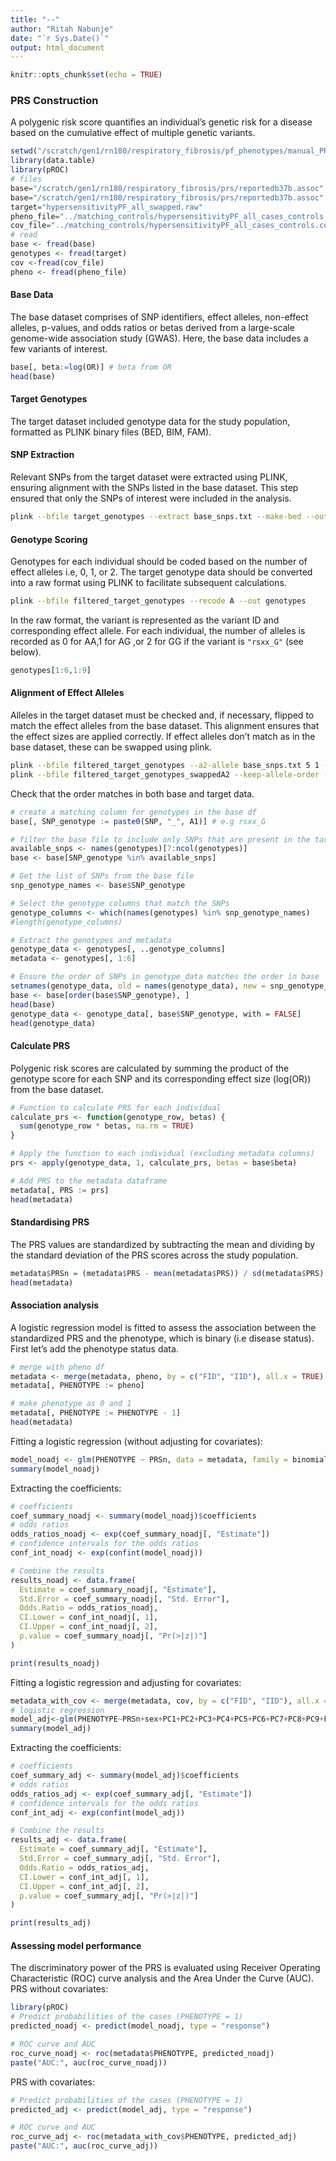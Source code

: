 ```yaml
---
title: "--"
author: "Ritah Nabunje"
date: "`r Sys.Date()`"
output: html_document
---
```


```r
knitr::opts_chunk$set(echo = TRUE)
```

### PRS Construction
A polygenic risk score quantifies an individual's genetic risk for a disease based on the cumulative effect of multiple genetic variants.

```r
setwd("/scratch/gen1/rn180/respiratory_fibrosis/pf_phenotypes/manual_PRS")
library(data.table)
library(pROC)
# files
base="/scratch/gen1/rn180/respiratory_fibrosis/prs/reportedb37b.assoc"
base="/scratch/gen1/rn180/respiratory_fibrosis/prs/reportedb37b.assoc"
target="hypersensitivityPF_all_swapped.raw"
pheno_file="../matching_controls/hypersensitivityPF_all_cases_controls.pheno"
cov_file="../matching_controls/hypersensitivityPF_all_cases_controls.cov"
# read
base <- fread(base)
genotypes <- fread(target)
cov <-fread(cov_file)
pheno <- fread(pheno_file)
```
#### Base Data
The base dataset comprises of SNP identifiers, effect alleles, non-effect alleles, p-values, and odds ratios or betas derived from a large-scale genome-wide association study (GWAS). Here, the base data includes a few variants of interest.  
```r
base[, beta:=log(OR)] # beta from OR
head(base)
```

#### Target Genotypes
The target dataset included genotype data for the study population, formatted as PLINK binary files (BED, BIM, FAM).  

#### SNP Extraction
Relevant SNPs from the target dataset were extracted using PLINK, ensuring alignment with the SNPs listed in the base dataset. This step ensured that only the SNPs of interest were included in the analysis.  

```bash
plink --bfile target_genotypes --extract base_snps.txt --make-bed --out filtered_target_genotypes
```
#### Genotype Scoring
Genotypes for each individual should be coded based on the number of effect alleles i.e, 0, 1, or 2. The target genotype data should be converted into a raw format using PLINK to facilitate subsequent calculations.  

```bash
plink --bfile filtered_target_genotypes --recode A --out genotypes
```
In the raw format, the variant is represented as the variant ID and corresponding effect allele. For each individual, the number of alleles is recorded as 0 for AA,1 for AG ,or 2 for GG if the variant is `"rsxx_G"` (see below).  

```r
genotypes[1:6,1:9]
```
#### Alignment of Effect Alleles
Alleles in the target dataset must be checked and, if necessary, flipped to match the effect alleles from the base dataset. This alignment ensures that the effect sizes are applied correctly. If effect alleles don't match as in the base dataset, these can be swapped using plink.

```bash
plink --bfile filtered_target_genotypes	--a2-allele base_snps.txt 5 1 --make-bed --out filtered_target_genotypes_swappedA2
plink --bfile filtered_target_genotypes_swappedA2 --keep-allele-order --recode A --out genotypes
```

Check that the order matches in both base and target data.  

```r
# create a matching column for genotypes in the base df
base[, SNP_genotype := paste0(SNP, "_", A1)] # e.g rsxx_G

# filter the base file to include only SNPs that are present in the target data
available_snps <- names(genotypes)[7:ncol(genotypes)]
base <- base[SNP_genotype %in% available_snps]

# Get the list of SNPs from the base file
snp_genotype_names <- base$SNP_genotype

# Select the genotype columns that match the SNPs
genotype_columns <- which(names(genotypes) %in% snp_genotype_names)
#length(genotype_columns)

# Extract the genotypes and metadata
genotype_data <- genotypes[, ..genotype_columns]
metadata <- genotypes[, 1:6]

# Ensure the order of SNPs in genotype_data matches the order in base
setnames(genotype_data, old = names(genotype_data), new = snp_genotype_names)
base <- base[order(base$SNP_genotype), ]
head(base)
genotype_data <- genotype_data[, base$SNP_genotype, with = FALSE]
head(genotype_data)
```
#### Calculate PRS
Polygenic risk scores are calculated by summing the product of the genotype score for each SNP and its corresponding effect size (log(OR)) from the base dataset.   
```r
# Function to calculate PRS for each individual
calculate_prs <- function(genotype_row, betas) {
  sum(genotype_row * betas, na.rm = TRUE)
}

# Apply the function to each individual (excluding metadata columns)
prs <- apply(genotype_data, 1, calculate_prs, betas = base$beta)

# Add PRS to the metadata dataframe
metadata[, PRS := prs]
head(metadata)
```

#### Standardising PRS
The PRS values are standardized by subtracting the mean and dividing by the standard deviation of the PRS scores across the study population.

```r
metadata$PRSn = (metadata$PRS - mean(metadata$PRS)) / sd(metadata$PRS)
head(metadata)
```

#### Association analysis
A logistic regression model is fitted to assess the association between the standardized PRS and the phenotype, which is binary (i.e disease status).  
First let's add the phenotype status data. 
```r
# merge with pheno df
metadata <- merge(metadata, pheno, by = c("FID", "IID"), all.x = TRUE)
metadata[, PHENOTYPE := pheno]

# make phenotype as 0 and 1
metadata[, PHENOTYPE := PHENOTYPE - 1]
head(metadata)
```
Fitting a logistic regression (without adjusting for covariates):  

```r
model_noadj <- glm(PHENOTYPE ~ PRSn, data = metadata, family = binomial)
summary(model_noadj)
```
Extracting the coefficients:  
```r
# coefficients
coef_summary_noadj <- summary(model_noadj)$coefficients
# odds ratios
odds_ratios_noadj <- exp(coef_summary_noadj[, "Estimate"])
# confidence intervals for the odds ratios
conf_int_noadj <- exp(confint(model_noadj))

# Combine the results 
results_noadj <- data.frame(
  Estimate = coef_summary_noadj[, "Estimate"],
  Std.Error = coef_summary_noadj[, "Std. Error"],
  Odds.Ratio = odds_ratios_noadj,
  CI.Lower = conf_int_noadj[, 1],
  CI.Upper = conf_int_noadj[, 2],
  p.value = coef_summary_noadj[, "Pr(>|z|)"]
)

print(results_noadj)
```
Fitting a logistic regression and adjusting for covariates:  
```r
metadata_with_cov <- merge(metadata, cov, by = c("FID", "IID"), all.x = TRUE)
# logistic regression
model_adj<-glm(PHENOTYPE~PRSn+sex+PC1+PC2+PC3+PC4+PC5+PC6+PC7+PC8+PC9+PC10,family=binomial,data=metadata_with_cov) 
summary(model_adj)
```
Extracting the coefficients:  
```r
# coefficients
coef_summary_adj <- summary(model_adj)$coefficients
# odds ratios
odds_ratios_adj <- exp(coef_summary_adj[, "Estimate"])
# confidence intervals for the odds ratios
conf_int_adj <- exp(confint(model_adj))

# Combine the results 
results_adj <- data.frame(
  Estimate = coef_summary_adj[, "Estimate"],
  Std.Error = coef_summary_adj[, "Std. Error"],
  Odds.Ratio = odds_ratios_adj,
  CI.Lower = conf_int_adj[, 1],
  CI.Upper = conf_int_adj[, 2],
  p.value = coef_summary_adj[, "Pr(>|z|)"]
)

print(results_adj)
```

#### Assessing model performance  
The discriminatory power of the PRS is evaluated using Receiver Operating Characteristic (ROC) curve analysis and the Area Under the Curve (AUC). 
PRS without covariates:  
```r
library(pROC)
# Predict probabilities of the cases (PHENOTYPE = 1)
predicted_noadj <- predict(model_noadj, type = "response")

# ROC curve and AUC
roc_curve_noadj <- roc(metadata$PHENOTYPE, predicted_noadj)
paste("AUC:", auc(roc_curve_noadj))
```
PRS with covariates:  
```r
# Predict probabilities of the cases (PHENOTYPE = 1)
predicted_adj <- predict(model_adj, type = "response")

# ROC curve and AUC
roc_curve_adj <- roc(metadata_with_cov$PHENOTYPE, predicted_adj)
paste("AUC:", auc(roc_curve_adj))
```